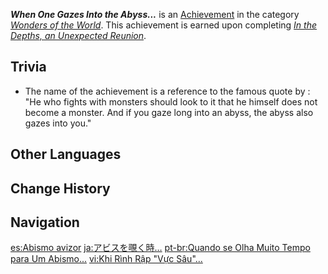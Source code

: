 {{Achievement Infobox
|id           = 84060
|order id     = 5039
|category     = Wonders of the World
|description  = Though you are reunited with [[Dain]], the Abyss is watching...
|requirements = Complete ''[[In the Depths, an Unexpected Reunion]]''.
|primogems    = 5
|tracking     = 
|hidden       = 1
|quest        = Requiem of the Echoing Depths
|type         = Quest
}}
'''''When One Gazes Into the Abyss...''''' is an [[Achievement]] in the category ''[[Wonders of the World]]''. This achievement is earned upon completing ''[[In the Depths, an Unexpected Reunion]]''.

==Trivia==
* The name of the achievement is a reference to the famous quote by {{w|Friedrich Nietzshe}}: "He who fights with monsters should look to it that he himself does not become a monster. And if you gaze long into an abyss, the abyss also gazes into you."
<!--
==Video Guides==
{{EVT
|video1   = 
|caption1 = 
}}
-->
==Other Languages==
{{Other Languages
|en      = When One Gazes Into the Abyss...
|zhs     = 窥伺「深渊」时…
|zhs_rm  = Kuīsì "Shēnyuān" Shí...
|zht     = 窺伺「深淵」時…
|zht_rm  = Kuīsì "Shēnyuān" Shí...
|zh_tl   = 
|ja      = アビスを覗く時…
|ja_rm   = Abisu wo Nozoku Toki...
|ja_tl   = 
|ko      = 「심연」을 들여다볼 때…
|ko_tl   = When One Gazes Into the "Abyss"...
|es      = Abismo avizor
|es_tl   = Watching Abyss
|fr      = Un coup d'œil dans l'abîme...
|fr_tl   = A Glimpse Into the Abyss...
|ru      = Если ты долго смотришь в Бездну...
|ru_tl   = If You Stare for Long Into the Abyss...
|th      = เมื่อมองเข้าไปใน "ขุมนรก"...
|th_rm   = 
|th_tl   = 
|vi      = Khi Rình Rập "Vực Sâu"...
|vi_tl   = When Lurking in the "Abyss"...
|de      = Wenn man in den Abgrund blickt&nbsp;...
|de_tl   = Wenn One Gazes Into the Abyss...
|id      = Ketika Kamu Melihat "Kegelapan"&nbsp;....
|id_tl   = When you see "Darkness"...
|pt      = Quando se Olha Muito Tempo para Um Abismo...
|pt_tl   = 
|tr      = Hiçliğe Gözlerini Diktiğinde...
|tr_tl   = Staring into the Abyss...
|it      = Quando guardi nell'Abisso...
|it_tl   = 
}}

==Change History==
{{Change History|2.6}}
<!--
==References==
{{Reflist}}
-->
==Navigation==
{{Achievement Navbox|Wonders of the World|Quest}}

[[es:Abismo avizor]]
[[ja:アビスを覗く時…]]
[[pt-br:Quando se Olha Muito Tempo para Um Abismo...]]
[[vi:Khi Rình Rập "Vực Sâu"...]]